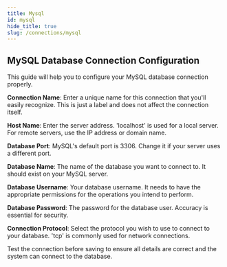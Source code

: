 ```yaml
---
title: Mysql
id: mysql
hide_title: true
slug: /connections/mysql
---
```



<DocPageHeader
  title="Mysql"
  subtitle="Neosync is an open-source, developer-first product that allows you to create anonymized, secure test data that you can sync across all of your environments for high quality local, stage and CI testing."
/>

## MySQL Database Connection Configuration

This guide will help you to configure your MySQL database connection properly.

**Connection Name**: Enter a unique name for this connection that you'll easily recognize. This is just a label and does not affect the connection itself.

**Host Name**: Enter the server address. 'localhost' is used for a local server. For remote servers, use the IP address or domain name.

**Database Port**: MySQL's default port is 3306. Change it if your server uses a different port.

**Database Name**: The name of the database you want to connect to. It should exist on your MySQL server.

**Database Username**: Your database username. It needs to have the appropriate permissions for the operations you intend to perform.

**Database Password**: The password for the database user. Accuracy is essential for security.

**Connection Protocol**: Select the protocol you wish to use to connect to your database. 'tcp' is commonly used for network connections.

Test the connection before saving to ensure all details are correct and the system can connect to the database.
